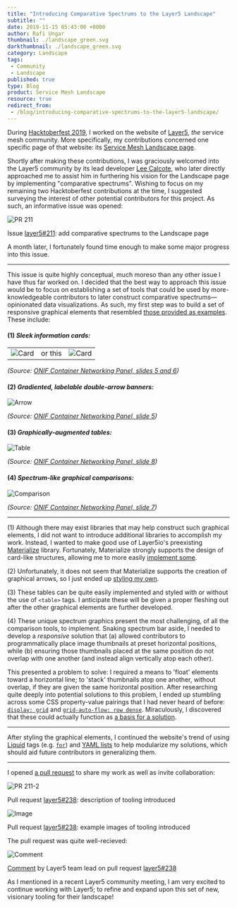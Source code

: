 ```yaml
---
title: "Introducing Comparative Spectrums to the Layer5 Landscape"
subtitle: ""
date: 2019-11-15 05:43:00 +0000
author: Rafi Ungar
thumbnail: ./landscape_green.svg
darkthumbnail: ./landscape_green.svg
category: Landscape
tags:
 - Community
 - Landscape
published: true
type: Blog
product: Service Mesh Landscape
resource: true
redirect_from:
 - /blog/introducing-comparative-spectrums-to-the-layer5-landscape/
---
```



<BlogWrapper>

During [Hacktoberfest 2019](https://raungar.wordpress.com/tag/layer5/), I worked on the website of [Layer5](https://layer5.io/), _the_ service mesh community. More specifically, my contributions concerned one specific page of that website: its [Service Mesh Landscape page](https://layer5.io/landscape).

Shortly after making these contributions, I was graciously welcomed into the Layer5 community by its lead developer [Lee Calcote](https://twitter.com/lcalcote?lang=en), who later directly approached me to assist him in furthering his vision for the Landscape page by implementing "comparative spectrums". Wishing to focus on my remaining two Hacktoberfest contributions at the time, I suggested surveying the interest of other potential contributors for this project. As such, an informative issue was opened:

<img src={pr211} alt="PR 211"/>

Issue [layer5#211](https://github.com/layer5io/layer5/issues/211): add comparative spectrums to the Landscape page

A month later, I fortunately found time enough to make some major progress into this issue.

* * *

This issue is quite highly conceptual, much moreso than any other issue I have thus far worked on. I decided that the best way to approach this issue would be to focus on establishing a set of tools that could be used by more-knowledgeable contributors to later construct comparative spectrums—opinionated data visualizations. As such, my first step was to build a set of responsive graphical elements that resembled [those provided as examples](https://docs.google.com/presentation/d/1P6LzzG0_alAxshpdfLnix53S9WU4vjbpSCrHJQoWPqc/edit#slide=id.p6). These include:

#### (1) _Sleek information cards:_

<table>
    <tbody>
    <tr>
    <td><img src={card1} alt="Card"/></td>
    <td> or this </td>
    <td><img src={card2} alt="Card"/></td>
    </tr>
    </tbody>
</table>

_(Source: [ONIF Container Networking Panel, slides 5 and 6](https://docs.google.com/presentation/d/1P6LzzG0_alAxshpdfLnix53S9WU4vjbpSCrHJQoWPqc/edit#slide=id.p6))_

#### (2) _Gradiented, labelable double-arrow banners:_

<img src={arrow} alt="Arrow"/>

_(Source: [ONIF Container Networking Panel, slide 5](https://docs.google.com/presentation/d/1P6LzzG0_alAxshpdfLnix53S9WU4vjbpSCrHJQoWPqc/edit#slide=id.p6))_

#### (3) _Graphically-augmented tables:_

<img src={gtable} alt="Table"/>

_(Source: [ONIF Container Networking Panel, slide 8](https://docs.google.com/presentation/d/1P6LzzG0_alAxshpdfLnix53S9WU4vjbpSCrHJQoWPqc/edit#slide=id.p12))_

#### (4) _Spectrum-like graphical comparisons:_

<img src={gcomp} alt="Comparison"/>

_(Source: [ONIF Container Networking Panel, slide 7](https://docs.google.com/presentation/d/1P6LzzG0_alAxshpdfLnix53S9WU4vjbpSCrHJQoWPqc/edit#slide=id.p6))_

* * *

(1) Although there may exist libraries that may help construct such graphical elements, I did not want to introduce additional libraries to accomplish my work. Instead, I wanted to make good use of Layer5io's preexisting [Materialize](https://materializecss.com/) library. Fortunately, Materialize strongly supports the design of card-like structures, allowing me to more easily [implement some](https://github.com/layer5io/layer5/pull/238/files#diff-20fc098534d6aab31ad8e5c9db51bde0R10).

(2) Unfortunately, it does not seem that Materialize supports the creation of graphical arrows, so I just ended up [styling my own](https://github.com/layer5io/layer5/pull/238/files#diff-1d5fe92e61759723c94b009b32e9e1b7R2).

(3) These tables can be quite easily implemented and styled with or without the use of `<table>` tags. I anticipate these will be given a proper fleshing out after the other graphical elements are further developed.

(4) These unique spectrum graphics present the most challenging, of all the comparison tools, to implement. Snaking spectrum bar aside, I needed to develop a _responsive_ solution that (a) allowed contributors to programmatically place image thumbnails at preset horizontal positions, while (b) ensuring those thumbnails placed at the same position do not overlap with one another (and instead align vertically atop each other).

This presented a problem to solve: I required a means to 'float' elements toward a horizontal line; to 'stack' thumbnails atop one another, without overlap, if they are given the same horizontal position. After researching quite deeply into potential solutions to this problem, I ended up stumbling across some CSS property-value pairings that I had never heard of before: [`display: grid`](https://www.w3schools.com/css/css_grid.asp) and [`grid-auto-flow: row dense`](https://www.w3schools.com/cssref/pr_grid-auto-flow.asp). Miraculously, I discovered that these could actually function as [a basis for a solution](https://github.com/layer5io/layer5/pull/238/files#diff-1d5fe92e61759723c94b009b32e9e1b7R76).

* * *

After styling the graphical elements, I continued the website's trend of using [Liquid](https://help.shopify.com/en/themes/liquid) tags (e.g. [`for`](https://help.shopify.com/en/themes/liquid/tags/iteration-tags#for)) and [YAML lists](https://docs.ansible.com/ansible/latest/reference_appendices/YAMLSyntax.html) to help modularize my solutions, which should aid future contributors in generalizing them.

* * *

I opened [a pull request](https://github.com/layer5io/layer5/pull/238) to share my work as well as invite collaboration:

<img src={pr2112} alt="PR 211-2"/>

Pull request [layer5#238](https://github.com/layer5io/layer5/pull/238): description of tooling introduced

<img src={image21} alt="Image"/>

Pull request [layer5#238](https://github.com/layer5io/layer5/pull/238): example images of tooling introduced

The pull request was quite well-recieved:

<img src={comment} alt="Comment"/>

[Comment](https://github.com/layer5io/layer5/pull/238#issuecomment-554181763) by Layer5 team lead on pull request [layer5#238](https://github.com/layer5io/layer5/pull/238)

As I mentioned in a recent Layer5 community meeting, I am very excited to continue working with Layer5; to refine and expand upon this set of new, visionary tooling for their landscape!


</BlogWrapper>
